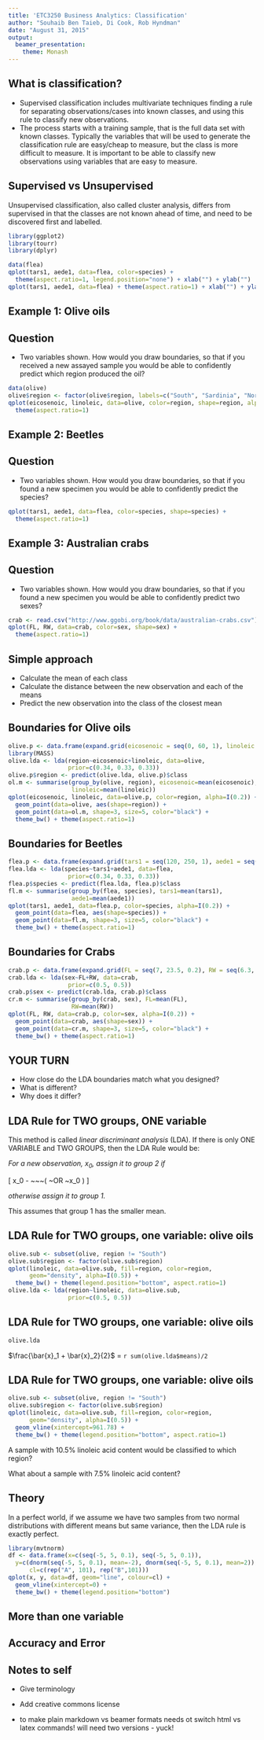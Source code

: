 ```yaml
---
title: 'ETC3250 Business Analytics: Classification'
author: "Souhaib Ben Taieb, Di Cook, Rob Hyndman"
date: "August 31, 2015"
output:
  beamer_presentation: 
    theme: Monash
---
```


## What is classification?

- Supervised classification includes multivariate techniques finding a rule for separating observations/cases into known classes, and using this rule to classify new observations.
- The process starts with a training sample, that is the full data set with known classes. Typically the variables that will be used to generate the classification rule are easy/cheap to measure, but the class is more difficult to measure. It is important to be able to classify new observations using variables that are easy to measure.

## Supervised vs Unsupervised

Unsupervised classification, also called cluster analysis, differs from supervised in that the classes are not known ahead of time, and need to be discovered first and labelled. 

```r
library(ggplot2)
library(tourr)
library(dplyr)

data(flea)
qplot(tars1, aede1, data=flea, color=species) + 
  theme(aspect.ratio=1, legend.position="none") + xlab("") + ylab("")
qplot(tars1, aede1, data=flea) + theme(aspect.ratio=1) + xlab("") + ylab("")
```

## Example 1: Olive oils

\begin{tabular}{cp{3in}}
\includegraphics[height=2in]{../figures/Italian-olive-oils-map.png}
&
\vspace{-2in}
\begin{itemize}
\item Example data: Fatty acid composition of Italian olive oils. 
\item Three growing regions: labelled 1, 2, 3 (class variable)
\item 8 fatty acids, \% in the sample x 100. 
\end{itemize}
\end{tabular}

## Question

- Two variables shown. How would you draw boundaries, so that if you received a new assayed sample you would be able to confidently predict which region produced the oil? 

```r
data(olive)
olive$region <- factor(olive$region, labels=c("South", "Sardinia", "North"))
qplot(eicosenoic, linoleic, data=olive, color=region, shape=region, alpha=I(0.8)) +
  theme(aspect.ratio=1)
```

## Example 2: Beetles

\begin{tabular}{p{1.5in}p{3in}}
\includegraphics[height=1in]{../figures/beetle.jpg}

{\tiny (Copyright 2005 Jim McClarin)}
&
\vspace{-1in}
\begin{itemize}
\item Example data: Beetles 
\item 3 species (class variable)
\item 6 physical measurements
\end{itemize}
\end{tabular}

## Question

- Two variables shown. How would you draw boundaries, so that if you found a new specimen you would be able to confidently predict the species? 

```r
qplot(tars1, aede1, data=flea, color=species, shape=species) + 
  theme(aspect.ratio=1) 
```

## Example 3: Australian crabs

\begin{tabular}{p{1.5in}p{3in}}
\includegraphics[height=1in]{../figures/crab.jpg}

{\tiny (Andrei Nikulinsky @clusterpod)}
&
\vspace{-1in}
\begin{itemize}
\item Example data: Crabs 
\item 2 species, 2 sexes (class variable)
\item 5 physical measurements
\end{itemize}
\end{tabular}

## Question

- Two variables shown. How would you draw boundaries, so that if you found a new specimen you would be able to confidently predict two sexes? 

```r
crab <- read.csv("http://www.ggobi.org/book/data/australian-crabs.csv")
qplot(FL, RW, data=crab, color=sex, shape=sex) + 
  theme(aspect.ratio=1) 
```

## Simple approach

- Calculate the mean of each class
- Calculate the distance between the new observation and each of the means
- Predict the new observation into the class of the closest mean

## Boundaries for Olive oils  

```r
olive.p <- data.frame(expand.grid(eicosenoic = seq(0, 60, 1), linoleic = seq(440, 1500, 10)))
library(MASS)
olive.lda <- lda(region~eicosenoic+linoleic, data=olive, 
                 prior=c(0.34, 0.33, 0.33))
olive.p$region <- predict(olive.lda, olive.p)$class
ol.m <- summarise(group_by(olive, region), eicosenoic=mean(eicosenoic),
                  linoleic=mean(linoleic))
qplot(eicosenoic, linoleic, data=olive.p, color=region, alpha=I(0.2)) +
  geom_point(data=olive, aes(shape=region)) + 
  geom_point(data=ol.m, shape=3, size=5, color="black") +
  theme_bw() + theme(aspect.ratio=1)
```

## Boundaries for Beetles  

```r
flea.p <- data.frame(expand.grid(tars1 = seq(120, 250, 1), aede1 = seq(110, 160, 1)))
flea.lda <- lda(species~tars1+aede1, data=flea, 
                 prior=c(0.34, 0.33, 0.33))
flea.p$species <- predict(flea.lda, flea.p)$class
fl.m <- summarise(group_by(flea, species), tars1=mean(tars1),
                  aede1=mean(aede1))
qplot(tars1, aede1, data=flea.p, color=species, alpha=I(0.2)) +
  geom_point(data=flea, aes(shape=species)) + 
  geom_point(data=fl.m, shape=3, size=5, color="black") +
  theme_bw() + theme(aspect.ratio=1)
```

## Boundaries for Crabs  

```r
crab.p <- data.frame(expand.grid(FL = seq(7, 23.5, 0.2), RW = seq(6.3, 20.5, 0.2)))
crab.lda <- lda(sex~FL+RW, data=crab, 
                 prior=c(0.5, 0.5))
crab.p$sex <- predict(crab.lda, crab.p)$class
cr.m <- summarise(group_by(crab, sex), FL=mean(FL),
                  RW=mean(RW))
qplot(FL, RW, data=crab.p, color=sex, alpha=I(0.2)) +
  geom_point(data=crab, aes(shape=sex)) + 
  geom_point(data=cr.m, shape=3, size=5, color="black") +
  theme_bw() + theme(aspect.ratio=1)
```

## YOUR TURN

- How close do the LDA boundaries match what you designed?
- What is different? 
- Why does it differ?

## LDA Rule for TWO groups, ONE variable

This method is called *linear discriminant analysis* (LDA). If there is only ONE VARIABLE and TWO GROUPS, then the LDA Rule would be: 

*For a new observation, $x_0$, assign it to group 2 if* 

\[
x_0 - \frac{\bar{x}_1 + \bar{x}_2}{2} \geq 0 ~~~( ~OR ~x_0 \geq \frac{\bar{x}_1 + \bar{x}_2}{2})
\]

*otherwise assign it to group 1.* 

This assumes that group 1 has the smaller mean.


## LDA Rule for TWO groups, one variable: olive oils

```r
olive.sub <- subset(olive, region != "South")
olive.sub$region <- factor(olive.sub$region)
qplot(linoleic, data=olive.sub, fill=region, color=region, 
      geom="density", alpha=I(0.5)) +
  theme_bw() + theme(legend.position="bottom", aspect.ratio=1)
olive.lda <- lda(region~linoleic, data=olive.sub, 
                 prior=c(0.5, 0.5))
```

## LDA Rule for TWO groups, one variable: olive oils

```r
olive.lda
```

$\frac{\bar{x}_1 + \bar{x}_2}{2}$ = `r sum(olive.lda$means)/2`

## LDA Rule for TWO groups, one variable: olive oils

<div class="columns-2">

```r
olive.sub <- subset(olive, region != "South")
olive.sub$region <- factor(olive.sub$region)
qplot(linoleic, data=olive.sub, fill=region, color=region, 
      geom="density", alpha=I(0.5)) +
  geom_vline(xintercept=961.78) +
  theme_bw() + theme(legend.position="bottom", aspect.ratio=1)
```

A sample with 10.5% linoleic acid content would be classified to which region?

What about a sample with 7.5% linoleic acid content?

</div>

## Theory

In a perfect world, if we assume we have two samples from two normal distributions with different means but same variance, then the LDA rule is exactly perfect. 

```r
library(mvtnorm)
df <- data.frame(x=c(seq(-5, 5, 0.1), seq(-5, 5, 0.1)), 
  y=c(dnorm(seq(-5, 5, 0.1), mean=-2), dnorm(seq(-5, 5, 0.1), mean=2)), 
      cl=c(rep("A", 101), rep("B",101)))
qplot(x, y, data=df, geom="line", colour=cl) +
  geom_vline(xintercept=0) +
  theme_bw() + theme(legend.position="bottom")
```

## More than one variable

## Accuracy and Error

## Notes to self

- Give terminology
- Add creative commons license

- to make plain markdown vs beamer formats needs ot switch html vs latex commands! will need two versions - yuck!